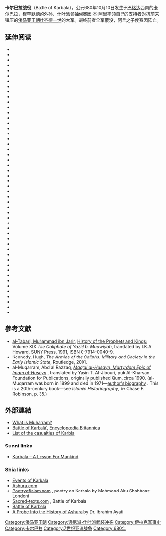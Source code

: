 {{expand|time=2015-09-01T17:40:57+00:00}}
{{unreferenced|time=2015-09-01T17:40:57+00:00}}

'''卡尔巴拉战役'''（Battle of Karbala），公元680年10月10日发生于[[巴格达|巴格达]]西南的[[卡尔巴拉|卡尔巴拉]]，[[穆罕默德|穆罕默德]]的外孙、[[什叶派|什叶派]]领袖[[侯赛因·本·阿里·本·阿比·塔利卜|侯赛因·本·阿里]]率领自己的支持者对抗前来镇压的[[倭马亚王朝|倭马亚王朝]][[叶齐德一世|叶齐德一世]]的大军。最终前者全军覆没，阿里之子侯赛因阵亡。

==延伸阅读==
{{refbegin|33em}}
* {{cite book|ref=harv|last=Aghaie|first=Kamran S.|title=The Martyrs of Karbala: Shi'i Symbols and Rituals in Modern Iran|url=https://books.google.com/books?id=UWov7OiEM3kC|year=2004|publisher=[[University_of_Washington_Press|University of Washington Press]]|location=Seattle & London|isbn=978-0-295-98455-1|access-date=2020-01-04|archive-date=2021-01-22|archive-url=https://web.archive.org/web/20210122125733/https://books.google.com/books?id=UWov7OiEM3kC|dead-url=no}}
* {{cite book|ref=harv|last=Anthony|first=Sean|title=The Caliph and the Heretic: Ibn Sabaʾ and the Origins of Shīʿism|url=https://books.google.com/books?id=jeYxAQAAQBAJ|year=2011|publisher=[[Brill_Publishers|E. J. Brill]]|location=Leiden|isbn=978-90-04-21606-8|access-date=2020-01-04|archive-date=2021-01-22|archive-url=https://web.archive.org/web/20210122125514/https://books.google.com/books?id=jeYxAQAAQBAJ|dead-url=no}}
* {{cite book|ref=harv|last=Arjomand|first=Saïd A.|year=2016|title=Sociology of Shiʿite Islam: Collected Essays|url=https://books.google.de/books?id=rhP0DQAAQBAJ|publisher=E. J. Brill|location=Leiden|isbn=9789004326279|access-date=2020-01-04|archive-date=2020-11-06|archive-url=https://web.archive.org/web/20201106110410/https://books.google.de/books?id=rhP0DQAAQBAJ|dead-url=no}}
* {{cite book|ref=harv|last=Ayoub|first=Mahmoud|author-link=Mahmoud M. Ayoub|title=Redemptive Suffering in Islam: A Study of the Devotional Aspects of Ashura in Twelver Shi'ism|url=https://books.google.de/books?id=rpaPWv5Iyd8C|year=1978|publisher=[[Walter_de_Gruyter|Mouton Publishers]]|location=Hague|isbn=90-279-7943-X|access-date=2020-01-04|archive-date=2019-12-21|archive-url=https://web.archive.org/web/20191221230203/https://books.google.de/books?id=rpaPWv5Iyd8C|dead-url=no}}
* {{cite encyclopedia |ref=harv |last=Brunner |first=Rainer |title=Karbala |editor1-last=Bowering |editor1-first=Gerhard |editor2-last=Crone |editor2-first=Patricia |editor2-link=Patricia Crone |editor3-last=Mirza |editor3-first=Mahan |editor4-last=Kadi |editor4-first=Wadad |editor5-last=Zaman |editor5-first=Muhammad Qasim |editor6-last=Stewart |editor6-first=Devin J. |encyclopedia=The Princeton Encyclopedia of Islamic Political Thought |url=https://books.google.de/books?id=q1I0pcrFFSUC&pg=PA293 |year=2013 |publisher=[[Princeton_University_Press|Princeton University Press]] |location=New Jersey |isbn=9780691134840 |p=293 |access-date=2020-01-04 |archive-date=2019-12-29 |archive-url=https://web.archive.org/web/20191229060035/https://books.google.de/books?id=q1I0pcrFFSUC&pg=PA293 |dead-url=no }}
* {{cite encyclopedia|ref=harv|last=Calmard|first=Jean|encyclopedia=Encyclopaedia Iranica|title=ʿAbbās b. ʿAlī b. Abū Ṭāleb|url=http://www.iranicaonline.org/articles/abbas-b-ali-b-abu-taleb|year=1982|publisher=Encyclopædia Iranica Foundation|volume=1|access-date=11 August 2019|archive-date=2018-09-23|archive-url=https://web.archive.org/web/20180923004956/http://www.iranicaonline.org/articles/abbas-b-ali-b-abu-taleb|dead-url=no}}
* {{cite encyclopedia|ref=harv|last=Calmard|first=Jean|encyclopedia=Encyclopaedia Iranica|title=Ḥosayn b. ʿAli II. In Popular Shiʿism|url=http://www.iranicaonline.org/articles/hosayn-b-ali-ii|year=2004|publisher=Encyclopædia Iranica Foundation|volume=7|access-date=11 August 2019|archive-date=2020-10-08|archive-url=https://web.archive.org/web/20201008135921/https://iranicaonline.org/articles/hosayn-b-ali-ii|dead-url=no}}
* {{cite book|ref=harv|last=Chaudhuri|first=Supriya|title=The Cambridge Companion to Modern Indian Culture|chapter=The Bengali novel|editor-last1=Dalmia|editor-first1=Vasudha|editor-last2= Sadana|editor-first2=Rashmi|url=https://books.google.com/?id=2L4gAwAAQBAJ|publisher=[[Cambridge_University_Press|Cambridge University Press]]|location=Cambridge, England|date=2012|isbn=978-0-521-51625-9}}
* {{cite conference|ref=harv|title=Rūmī's view of the Imam Ḥusayn|last=Chittick|first=William C.|author-link=William Chittick|year=1986|conference= |volume= 12|book-title= Al-Serāt: Papers from the Imam Ḥusayn Conference, London, July 1984|publisher=The Muhammadi Trsut of Great Britain and Northern Ireland|location=London|pages=3–12|isbn=9780710302076}}
* {{cite book|ref=harv|last=Daftary|first=Farhad|author-link=Farhad Daftary|year=1992|title=The Isma'ilis: Their History and Doctrines|url=https://books.google.com/books?id=kQGlyZAy134C|publisher=Cambridge University Press|location=Cambridge, England|isbn=978-0-521-42974-0|access-date=2020-01-04|archive-date=2020-11-09|archive-url=https://web.archive.org/web/20201109074121/https://books.google.com/books?id=kQGlyZAy134C|dead-url=no}}
* {{cite book|ref=harv|last=Dakake|first=Maria M.|author-link=Maria Dakake|year=2007|title=The Charismatic Community : Shi'ite Identity in Early Islam|publisher=[[State_University_of_New_York_Press|State University of New York Press]]|location=Albany, New York|url=https://books.google.de/books?id=02J6ly4-tMgC|isbn=978-0-7914-7033-6|access-date=2020-01-04|archive-date=2019-12-25|archive-url=https://web.archive.org/web/20191225075015/https://books.google.de/books?id=02J6ly4-tMgC|dead-url=no}}
* {{cite book|ref=harv|last=Dixon|first=Abd al-Ameer A.|year=1971|title=The Umayyad Caliphate, 65-86/684-705: (a Political Study)|publisher=Luzac|location=London|url=https://books.google.de/books/about/The_Umayyad_Caliphate_65_86_684_705.html?id=GiPNl429iuEC|isbn=978-0718901493|access-date=2020-01-04|archive-date=2021-02-25|archive-url=https://web.archive.org/web/20210225053012/https://books.google.de/books/about/The_Umayyad_Caliphate_65_86_684_705.html?id=GiPNl429iuEC|dead-url=no}}
* {{cite book|ref=harv|last=Donaldson|first=Dwight M.|title=The Shi'ite Religion : A History of Islam in Persia and Irak|url=https://archive.org/details/DonaldsonDwightM.1933TheShiiteReligion|year=1933|publisher=Luzac|location=London|oclc=459263076}}
* {{cite book|ref=harv|last=Donner|first=Fred M.|author-link=Fred Donner|title=Muhammad and the Believers, at the Origins of Islam|date=2010|publisher=[[Harvard_University_Press|Harvard University Press]]|location=Cambridge, MA|isbn=978-0-674-05097-6|url=https://books.google.com/books?id=YM8RBAAAQBAJ|access-date=2020-01-04|archive-date=2020-11-20|archive-url=https://web.archive.org/web/20201120121540/https://books.google.com/books?id=YM8RBAAAQBAJ|dead-url=no}}
* {{cite book|ref=harv|last=Elsie|first=Robert|author-link=Robert Elsie|title=Albanian Literature: A Short History|url=https://books.google.com/books?id=ox3Wx1Nl_2MC|publisher=[[I.B._Tauris|I.B. Tauris]]|location=London & New York|year=2005|isbn=9781845110314|access-date=2021-03-23|archive-date=2021-01-22|archive-url=https://web.archive.org/web/20210122151828/https://books.google.com/books?id=ox3Wx1Nl_2MC|dead-url=no}}
* {{cite book|ref=harv|last=Fischer|first=Michael M. J.|author-link=Michael M. J. Fischer|title=Iran: From Religious Dispute to Revolution|url=https://books.google.com/books?id=QzDMzTWRnFIC|year=2003|publisher=[[The_University_of_Wisconsin_Press|The University of Wisconsin Press]]|location=Madison, WI|isbn=9780299184735|access-date=2020-01-04|archive-date=2021-01-22|archive-url=https://web.archive.org/web/20210122125656/https://books.google.com/books?id=QzDMzTWRnFIC|dead-url=no}}
* {{cite book|ref=harv|last1=Fitzpatrick|first1=Coeli|last2=Walker|first2=Adam H.|title=Muhammad in History, Thought, and Culture: An Encyclopedia of the Prophet of God [2 volumes]|url=https://books.google.com/books?id=2AtvBAAAQBAJ|year=2014|publisher=[[ABC-CLIO|ABC-CLIO]]|location=Santa Barbara, CA|isbn=978-1-61069-178-9|access-date=2020-01-04|archive-date=2021-01-22|archive-url=https://web.archive.org/web/20210122125834/https://books.google.com/books?id=2AtvBAAAQBAJ|dead-url=no}}
* {{cite journal|ref=harv|last=Gölz|first=Olmo|title=Martyrdom and Masculinity in Warring Iran:The Karbala Paradigm, the Heroic, and the Personal Dimensions of War|journal=Behemoth–A Journal on Civilisation|date=2019|volume=12|issue=1|pages=35–51|doi=10.6094/behemoth.2019.12.1.1005}}
* {{cite journal|ref=harv|last=Günther|first=Sebastian|title=Maqâtil Literature in Medieval Islam|journal=Journal of Arabic Literature|date=1994|volume=25|issue=3|pages=192–212|doi=10.1163/157006494X00103}}
* {{cite book|ref=harv|last=Halm|first=Heinz|author-link=Heinz Halm|year=1997|title=Shi'a Islam: From Religion to Revolution|url=https://archive.org/details/shiaislamfromrel0000halm|translator=Allison Brown|publisher=Markus Wiener Publishers|location=Princeton|isbn=1-55876-134-9}}
* {{EI2|last=Hanaway Jr.|first=W. L.|title=Marthiya in Persian literature|volume=6|pages=608–609}}
* {{The First Dynasty of Islam|edition=Second}}
* {{EI2|last=Hawting|first=Gerald R.|title=Yazid (I) b. Mu'awiya|volume=11}}
* {{EI2|last=Haywood|first=J. A.|title=Marthiya in Urdu literature|volume=6|pages=610–612}}
* {{cite book|ref=harv|last=Hitti|first=Philip K.|author-link=Philip K. Hitti|title=The Near East In History : A 5000 Year Story|url=https://books.google.com/?id=oOM2PH3IYrMC|year=1961|publisher=[[David_Van_Nostrand|D. Van Nostrand Company]]|location=Princeton|isbn=9781258452452}}
* {{cite conference|ref=harv|last=Howard|first=I. K. A.|title=Husayn the Martyr: A Commentary on the Accounts of the Martyrdom in Arabic Sources|year=1986|conference= |volume= 12|book-title= Al-Serāt: Papers from the Imam Ḥusayn Conference, London, July 1984|publisher=The Muhammadi Trsut of Great Britain and Northern Ireland|location=London|pages=124–142|isbn=9780710302076}}
* {{The History of al-Tabari |volume=19 |url=https://books.google.com/books?id=KM3zPwi0gmYC}}
* {{cite book|ref=harv|last=Hyder|first=Syed Akbar|title=Reliving Karbala: Martyrdom in South Asian Memory|url=https://books.google.com/books?id=E80OGPmP3GoC|year=2006|publisher=[[Oxford_University_Press|Oxford University Press]]|location=Oxford|isbn=978-0-19-537302-8|access-date=2020-01-04|archive-date=2021-01-22|archive-url=https://web.archive.org/web/20210122152355/https://books.google.com/books?id=E80OGPmP3GoC|dead-url=no}}
* {{cite book|ref=harv|last=Jafri|first=S. M.|author-link=Husain Mohammad Jafri|year=1979|title=Origins and Early Development of Shi'a Islam|publisher=[[Longman|Longman]]|location=London and New York|url=https://books.google.de/books?id=jDUKAQAAMAAJ|isbn=9780582780804|access-date=2020-01-04|archive-date=2019-12-21|archive-url=https://web.archive.org/web/20191221012731/https://books.google.de/books?id=jDUKAQAAMAAJ|dead-url=no}}
* {{cite book|ref=harv|last=Kennedy|first=Hugh N.|author-link=Hugh N. Kennedy|title=The Armies of the Caliphs: Military and Society in the Early Islamic State|publisher=[[Routledge|Routledge]]|location=London|year=2001|isbn=0-415-25093-5|url=https://books.google.com/books?id=UIspERtZEHIC|access-date=2020-01-04|archive-date=2019-12-28|archive-url=https://web.archive.org/web/20191228004807/https://books.google.com/books?id=UIspERtZEHIC|dead-url=no}}
* {{cite book|ref=harv|last=Kennedy|first=Hugh N.|title=The Prophet and the Age of the Caliphates: The Islamic Near East from the 6th to the 11th Century|edition=Second|year=2004|publisher=[[Pearson-Longman|Pearson-Longman]]|location=Harlow|isbn=9780582405257|url=https://books.google.com/books?id=Wux0lWbxs1kC|access-date=2020-01-04|archive-date=2020-07-21|archive-url=https://web.archive.org/web/20200721064424/https://books.google.com/books?id=Wux0lWbxs1kC|dead-url=no}}
* {{cite encyclopedia|ref=harv|title=Al-Ḥasan b. 'Ali b. Abï Ṭālib|last=Lammens|first=Henri|author-link=Henri Lammens|editor-last=Houtsma|editor-first=M. Th.|editor2-last=Wesinck|editor2-first=A. J.|editor3-last=Arnold|editor3-first=T. W.|editor4-last=Heffening|editor4-first=W.|editor5-last=Lévi-Provençal|editor5-first=E.|year=1927|encyclopedia=The Encyclopædia of Islam: A Dictionary of the Geography, Ethnography and Biography of the Muhammadan Peoples|volume=2|publisher=E. J. Brill|location=Leiden|p=274|url=https://archive.org/details/in.ernet.dli.2015.73273/page/n5|oclc=1008303874}}
* {{cite book|ref=harv|last=Lammens|first=Henri|title=Le Califat de Yazid Ier |year=1921|publisher=Imprimerie Catholique Beyrouth|location=Beirut|url=https://archive.org/details/LammensYazid|oclc=474534621|language=fr}}
* {{cite book|ref=harv|last=Lewis|first=Bernard|author-link=Bernard Lewis|title=Arabs in History|url=https://books.google.com/books?id=FPJv_0EfVhIC|date=2002|publisher=Oxford University Press|location=Oxford|isbn=978-0-19-164716-1|access-date=2020-01-04|archive-date=2020-11-10|archive-url=https://web.archive.org/web/20201110015206/https://books.google.com/books?id=FPJv_0EfVhIC|dead-url=no}}
* {{cite book|ref=harv|last1=Madelung|first1=Wilferd|author-link=Wilferd Madelung|title=The Succession to Muhammad: A Study of the Early Caliphate|url=https://books.google.de/books?id=2QKBUwBUWWkC|date=1997|publisher=Cambridge University Press|location=Cambridge, England|isbn=0-521-64696-0|access-date=2020-01-04|archive-date=2020-11-26|archive-url=https://web.archive.org/web/20201126111434/https://books.google.de/books?id=2QKBUwBUWWkC|dead-url=no}}
* {{cite encyclopedia|ref=harv|last=Madelung|first=Wilferd|encyclopedia=Encyclopaedia Iranica|title=Ḥosayn b. ʿAli I. Life and Significance in Shiʿism|url=http://www.iranicaonline.org/articles/hosayn-b-ali-i|year=2004|publisher=Encyclopædia Iranica Foundation|volume=7|access-date=11 August 2019|archive-date=2012-09-30|archive-url=https://web.archive.org/web/20120930053613/http://www.iranicaonline.org/articles/hosayn-b-ali-i|dead-url=no}}
* {{cite journal|ref=harv|last=Nakash|first=Yitzhak|title=An Attempt To Trace the Origin of the Rituals of 'Āshūrā¸|journal=[[Die_Welt_des_Islams|Die Welt des Islams]]|date=1993|volume=33|issue=2|pages=161–181|doi=10.1163/157006093X00063}}
* {{cite book|ref=harv|last=Norris|first=H. T.|title=Islam in the Balkans: Religion and Society Between Europe and the Arab World|url=https://books.google.com/books?id=RGmzir-ITtUC|year=1993|location=Columbia, SC|publisher=[[University_of_South_Carolina_Press|University of South Carolina Press]]|isbn=9780872499775|access-date=2020-01-04|archive-date=2019-12-20|archive-url=https://web.archive.org/web/20191220091905/https://books.google.com/books?id=RGmzir-ITtUC|dead-url=no}}
* {{cite book|ref=harv|last=Pinault|first=David|title=Horse of Karbala: Muslim Devotional Life in India|url=https://books.google.com/books?id=uGMYDAAAQBAJ|year=2001|publisher=[[Palgrave_Macmillan|Palgrave]]|location=New York|isbn=978-1-349-61982-5|access-date=2020-01-04|archive-date=2021-01-22|archive-url=https://web.archive.org/web/20210122022101/https://books.google.com/books?id=uGMYDAAAQBAJ|dead-url=no}}
* {{cite book|ref=harv|last=Sachedina|first=Abdulaziz A.|author-link=Abdulaziz Sachedina|title=Islamic Messianism: The Idea of Mahdi in Twelver Shi'ism|url=https://books.google.com/books?id=5zUIYGQT4DwC|year=1981|publisher=State University of New York Press|location=Albany, NY|isbn=978-0-87395-442-6|access-date=2020-01-04|archive-date=2021-01-25|archive-url=https://web.archive.org/web/20210125174717/https://books.google.com/books?id=5zUIYGQT4DwC|dead-url=no}}
* {{cite book|ref=harv|last=Schimmel|first=Annemarie|author-link=Annemarie Schimmel|title=Mystical Dimensions of Islam|year=1975|url=https://books.google.de/books?id=EMLYeqhKEokC|publisher=[[The_University_of_North_Carolina_Press|The University of North Carolina Press]]|location=Chapel Hill|isbn=978-0-8078-1271-6|access-date=2020-01-04|archive-date=2019-12-20|archive-url=https://web.archive.org/web/20191220091617/https://books.google.de/books?id=EMLYeqhKEokC|dead-url=no}}
* {{cite conference|ref=harv|title=Karbalā' and the Imam Husayn in Persian and Indo-Muslim literature|last=Schimmel|first=Annemarie|year=1986|conference= |volume= 12|book-title= Al-Serāt: Papers from the Imam Ḥusayn Conference, London, July 1984|publisher=The Muhammadi Trsut of Great Britain and Northern Ireland|location=London|pages=29–39|isbn=9780710302076}}
* {{cite journal|ref=harv|last=Sindawi|first=Khalid|title=The image of Ḥusayn ibn 'Alī in Maqātil Literature|journal=Quaderni di Studi Arabi|date=2002|volume=20-21|pages=79–104|jstor=25802958}}
* {{cite book|ref=harv|last=Sharon|first=Moshe|author-link=Moshe Sharon|title=Black Banners from the East: The Establishment of the ʻAbbāsid State : Incubation of a Revolt|url=https://books.google.com/books?id=NPvZoG6NtLkC|year=1983|publisher=[[Jerusalem_Studies_in_Arabic_and_Islam|JSAI]]|location=Jerusalem|isbn=978-965-223-501-5|access-date=2020-01-04|archive-date=2020-12-01|archive-url=https://web.archive.org/web/20201201070324/https://books.google.com/books?id=NPvZoG6NtLkC|dead-url=no}}
* {{cite book|ref=harv|last=Thackston|first=Wheeler M.|author-link=Wheeler Thackston|title=A Millennium of Classical Persian Poetry: A Guide to the Reading & Understanding of Persian Poetry from the Tenth to the Twentieth Century|url=https://books.google.com/books?id=pJJPtIiQCD0C|year=1994|publisher=IBEX Publishers|location=Bethesda|isbn=9780936347509|access-date=2020-01-04|archive-date=2021-01-23|archive-url=https://web.archive.org/web/20210123011613/https://books.google.com/books?id=pJJPtIiQCD0C|dead-url=no}}
* {{EI2|ref=harv|author=Vaglieri, L. Veccia|authorlink=Laura Veccia Vaglieri|title=(Al)-Ḥasan b. 'Alï b. Abï Ṭālib|volume=3|pages=240–243}}
* {{EI2|ref=harv|last=Vaglieri|first=L. Veccia|title=(Al)-Ḥusyan b. 'Alï b. Abï Ṭālib|volume=3|pages=607–615}}
* {{cite book|ref=harv|last=Wellhausen|first=Julius |year= 1901|title=Die religiös-politischen Oppositionsparteien im alten Islam|language=de|url=https://archive.org/details/in.ernet.dli.2015.358135|publisher=Weidmannsche Buchhandlung|location=Berlin|oclc=453206240}}
* {{The Arab Kingdom and its Fall}}
* {{cite journal|ref=harv|last=Yildirim|first=Riza|title=In the Name of Hosayn's Blood: The Memory of Karbala as Ideological Stimulus to the Safavid Revolution|journal=[[Journal_of_Persianate_Studies|Journal of Persianate Studies]]|date=2015|volume=8|issue=2|pages=127–154|doi=10.1163/18747167-12341289}}
* {{cite book|ref=harv|last=Zakeri|first=Mohsen|title=Sasanid Soldiers in Early Muslim Society: The Origins of 'Ayyārān and Futuwwa|url=https://books.google.com/books?id=VfYnu5F20coC|year=1995|publisher=Otto Harrassowitz|location=Wiesbaden|isbn=978-3-447-03652-8|access-date=2020-01-04|archive-date=2020-11-07|archive-url=https://web.archive.org/web/20201107202150/https://books.google.com/books?id=VfYnu5F20coC|dead-url=no}}
{{refend}}

==參考文獻==
{{refbegin}}
*[[Muhammad_ibn_Jarir_al-Tabari|al-Tabari, Muhammad ibn Jarir]], [[History_of_the_Prophets_and_Kings|History of the Prophets and Kings]]; Volume XIX ''The Caliphate of Yazid b. Muawiyah'', translated by I.K.A Howard, SUNY Press, 1991, ISBN 0-7914-0040-9.
*Kennedy, Hugh, ''The Armies of the Caliphs: Military and Society in the Early Islamic State'', Routledge, 2001.
*al-Muqarram, Abd al Razzaq, [http://www.al-islam.org/maqtal-al-husayn-abd-al-razzaq-al-muqarram  ''Maqtal al-Husayn, Martyrdom Epic of Imam al-Husayn''] {{Wayback|url=http://www.al-islam.org/maqtal-al-husayn-abd-al-razzaq-al-muqarram |date=20190421054224 }}, translated by Yasin T. Al-Jibouri, pub Al-Kharsan Foundation for Publications, originally published Qum, circa 1990.  (al-Muqarram was born in 1899 and died in 1971—[http://www.al-islam.org/maqtal-al-husayn-abd-al-razzaq-al-muqarram/author-s-biography author's biography] {{Wayback|url=http://www.al-islam.org/maqtal-al-husayn-abd-al-razzaq-al-muqarram/author-s-biography |date=20210116055324 }}. This is a 20th-century book—see ''Islamic Historiography'', by Chase F. Robinson, p. 35.)
{{refend}}

==外部連結==
{{Commons category|Battle of Karbala}}
{{wikisource|The Sermon of Ali ibn Husayn in Damascus}}
* [http://www.seratonline.com/category/articles/?tdo_tag=imam-husain-a-s What is Muharram?]{{Wayback|url=http://www.seratonline.com/category/articles/?tdo_tag=imam-husain-a-s |date=20170208053720 }}
* [http://www.britannica.com/EBchecked/topic/312214/Battle-of-Karbala Battle of Karbalāʾ]{{Wayback|url=http://www.britannica.com/EBchecked/topic/312214/Battle-of-Karbala |date=20101120195741 }}, [[Encyclopædia_Britannica|Encyclopædia Britannica]]
* [http://www.al-islam.org/short/sorrows/names.htm List of the casualties of Karbla]{{Wayback|url=http://www.al-islam.org/short/sorrows/names.htm |date=20130911012405 }}

===Sunni links===
*[http://sunninews.wordpress.com/2008/01/16/karbala-%e2%80%93-a-lesson-for-mankind/ Karbala – A Lesson For Mankind] {{Wayback|url=http://sunninews.wordpress.com/2008/01/16/karbala-%e2%80%93-a-lesson-for-mankind/ |date=20191129175135 }}

===Shia links===
*[http://www.qul.org.au/islamic-occasions/events-of-karbala Events of Karbala] {{Wayback|url=http://www.qul.org.au/islamic-occasions/events-of-karbala |date=20210210231410 }}
*[http://www.ashura.com/ Ashura.com] {{Wayback|url=http://www.ashura.com/ |date=20210126021733 }}
*[http://www.poetryofislam.com/category/kerbala/ Poetryofislam.com] {{Wayback|url=http://www.poetryofislam.com/category/kerbala/ |date=20190421054209 }}, poetry on Kerbala by Mahmood Abu Shahbaaz Londoni
*[http://www.sacred-texts.com/isl/hus/index.htm Sacred-texts.com] {{Wayback|url=http://www.sacred-texts.com/isl/hus/index.htm |date=20191020165220 }}, Battle of Karbala {{en icon}}
*[http://www.al-islam.org/short/karbala.htm Battle of Karbala]{{Wayback|url=http://www.al-islam.org/short/karbala.htm |date=20131013123319 }}
*[http://www.al-islam.org/ashura/ A Probe Into the History of Ashura] {{Wayback|url=http://www.al-islam.org/ashura/ |date=20131004213102 }} by Dr. Ibrahim Ayati

[[Category:倭马亚王朝|Category:倭马亚王朝]]
[[Category:逊尼派-什叶派武装冲突|Category:逊尼派-什叶派武装冲突]]
[[Category:伊拉克军事史|Category:伊拉克军事史]]
[[Category:卡尔巴拉|Category:卡尔巴拉]]
[[Category:7世纪亚洲战争|Category:7世纪亚洲战争]]
[[Category:680年|Category:680年]]